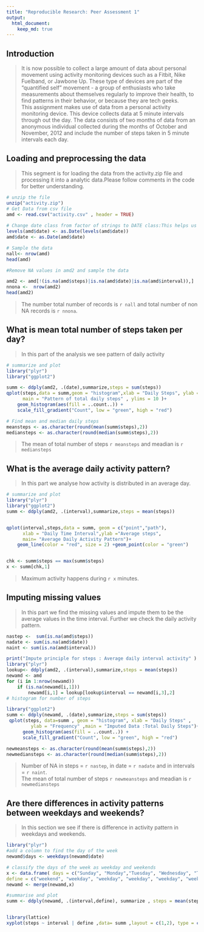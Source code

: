 ```yaml
---
title: "Reproducible Research: Peer Assessment 1"
output: 
  html_document:
    keep_md: true
---
```

## Introduction

>It is now possible to collect a large amount of data about personal movement using activity monitoring devices such as a Fitbit, Nike Fuelband, or Jawbone Up. These type of devices are part of the "quantified self" movement - a group of enthusiasts who take measurements about themselves regularly to improve their health, to find patterns in their behavior, or because they are tech geeks.  
>This assignment makes use of data from a personal activity monitoring device. This device collects data at 5 minute intervals through out the day. The data consists of two months of data from an anonymous individual collected during the months of October and November, 2012 and include the number of steps taken in 5 minute intervals each day.

## Loading and preprocessing the data
    
>This segment is for loading the data from the activity.zip file and processing it into a analytic data.Please follow comments in the code for better understanding.

```r

# unzip the file
unzip("activity.zip")
# Get Data from csv file
amd <- read.csv("activity.csv" , header = TRUE)
 
# Change date class from factor of strings to DATE class:This helps us manupulate date field  
levels(amd$date) <- as.Date(levels(amd$date))
amd$date <- as.Date(amd$date)

# Sample the data 
nall<- nrow(amd)
head(amd)

#Remove NA values in amd2 and sample the data

amd2 <- amd[!(is.na(amd$steps)|is.na(amd$date)|is.na(amd$interval)),]
nnona <-  nrow(amd2)
head(amd2)

```
>The number total number of records is `r nall` and total number of non NA records is `r nnona`.

## What is mean total number of steps taken per day?
>In this part of the analysis we see pattern of daily activity

```r


# summarize and plot
library("plyr")
library("ggplot2")

summ <- ddply(amd2, .(date),summarize,steps = sum(steps))
qplot(steps,data = summ,geom = "histogram",xlab = "Daily Steps", ylab = "Frequency",
      main = "Pattern of total daily steps" , ylims = 10 )+
    geom_histogram(aes(fill = ..count..)) + 
    scale_fill_gradient("Count", low = "green", high = "red")

# Find mean and median daily steps
meansteps <- as.character(round(mean(summ$steps),2))
mediansteps <- as.character(round(median(summ$steps),2))
```
>The mean of total number of steps `r meansteps` and meadian is `r mediansteps`

## What is the average daily activity pattern?
>In this part we analyse how activity is distributed in an average day.

```r

# summarize and plot
library("plyr")
library("ggplot2")
summ <- ddply(amd2, .(interval),summarize,steps = mean(steps))


qplot(interval,steps,data = summ, geom = c("point","path"),
      xlab = "Daily Time Interval",ylab ="Average steps", 
      main= "Average Daily Activity Pattern")+
    geom_line(color = "red", size = 2) +geom_point(color = "green")


chk <- summ$steps == max(summ$steps)
x <- summ[chk,1]

```
>Maximum activity happens during `r x` minutes.

## Imputing missing values
>In this part we find the missing values and impute them to be the average values in the time interval. Further we check the daily activity pattern. 
```r
nastep <-  sum(is.na(amd$steps))
nadate <- sum(is.na(amd$date))
naint <- sum(is.na(amd$interval))

print("Impute principle for steps : Average daily interval activity" )
library("plyr")
lookup<- ddply(amd2, .(interval),summarize,steps = mean(steps))
newamd <- amd
for (i in 1:nrow(newamd))
    if (is.na(newamd[i,1]))
        newamd[i,1] = lookup[lookup$interval == newamd[i,3],2]
# histogram for number of steps

library("ggplot2")
summ <- ddply(newamd, .(date),summarize,steps = sum(steps))
 qplot(steps, data=summ , geom = "histogram", xlab = "Daily Steps" , 
         ylab = "Frequency" ,main = "Imputed Data :Total Daily Steps")+
      geom_histogram(aes(fill = ..count..)) + 
      scale_fill_gradient("Count", low = "green", high = "red")

newmeansteps <- as.character(round(mean(summ$steps),2))
newmediansteps <- as.character(round(median(summ$steps),2))

```
>Number of NA in steps = `r nastep`, in date = `r nadate` and in intervals = `r naint`.  
>The mean of total number of steps `r newmeansteps` and meadian is `r newmediansteps`

## Are there differences in activity patterns between weekdays and weekends?
>In this section we see if there is difference in activity pattern in weekdays and weekends.
```r
library("plyr")
#add a column to find the day of the week
newamd$days <- weekdays(newamd$date)

# classify the days of the week as weekday and weekends
x <- data.frame( days = c("Sunday", "Monday","Tuesday", "Wednesday", "Thursday", "Friday" ,"Saturday"),
define = c("weekend", "weekday", "weekday", "weekday", "weekday", "weekday","weekend" ) )
newamd <- merge(newamd,x)

#summarise and plot
summ <- ddply(newamd, .(interval,define), summarize , steps = mean(steps))


library(lattice)
xyplot(steps ~ interval | define ,data= summ ,layout = c(1,2), type = c("p","l"),pch= 16 ,col = "green") 

```
